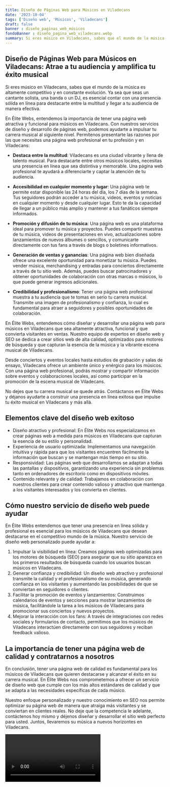 ```yaml
---
title: Diseño de Páginas Web para Músicos en Viladecans
date: '2023-10-04'
tags: ['Diseño web', 'Músicos', 'Viladecans']
draft: false
banner : diseño_paginas_web_músicos
fondoBanner : diseño_pagina_web_viladecans.webp
summary: Si eres músico en Viladecans, sabes que el mundo de la música es altamente competitivo y en constante evolución. Ya sea que seas un cantante solista, una banda o un DJ, es esencial contar con una presencia sólida en línea para destacarte entre la multitud y llegar a tu audiencia de manera efectiva.
---
```


## **Diseño de Páginas Web para Músicos en Viladecans: Atrae a tu audiencia y amplifica tu éxito musical**

Si eres músico en Viladecans, sabes que el mundo de la música es altamente competitivo y en constante evolución. Ya sea que seas un cantante solista, una banda o un DJ, es esencial contar con una presencia sólida en línea para destacarte entre la multitud y llegar a tu audiencia de manera efectiva.

En Élite Webs, entendemos la importancia de tener una página web atractiva y funcional para músicos en Viladecans. Con nuestros servicios de diseño y desarrollo de páginas web, podemos ayudarte a impulsar tu carrera musical al siguiente nivel. Permítenos presentarte las razones por las que necesitas una página web profesional en tu profesión y en Viladecans:

- **Destaca entre la multitud**: Viladecans es una ciudad vibrante y llena de talento musical. Para destacarte entre otros músicos locales, necesitas una presencia en línea que sea distintiva y memorable. Una página web profesional te ayudará a diferenciarte y captar la atención de tu audiencia.

- **Accesibilidad en cualquier momento y lugar**: Una página web te permite estar disponible las 24 horas del día, los 7 días de la semana. Tus seguidores podrán acceder a tu música, videos, eventos y noticias en cualquier momento y desde cualquier lugar. Esto te da la capacidad de llegar a un público más amplio y mantener a tus fanáticos siempre informados.

- **Promoción y difusión de tu música**: Una página web es una plataforma ideal para promover tu música y proyectos. Puedes compartir muestras de tu música, videos de presentaciones en vivo, actualizaciones sobre lanzamientos de nuevos álbumes o sencillos, y comunicarte directamente con tus fans a través de blogs o boletines informativos.

- **Generación de ventas y ganancias**: Una página web bien diseñada ofrece una excelente oportunidad para monetizar tu música. Puedes vender música, merchandising y entradas para conciertos directamente a través de tu sitio web. Además, puedes buscar patrocinadores y obtener oportunidades de colaboración con otras marcas o músicos, lo que puede generar ingresos adicionales.

- **Credibilidad y profesionalismo**: Tener una página web profesional muestra a tu audiencia que te tomas en serio tu carrera musical. Transmite una imagen de profesionalismo y confianza, lo cual es fundamental para atraer a seguidores y posibles oportunidades de colaboración.

En Élite Webs, entendemos cómo diseñar y desarrollar una página web para músicos en Viladecans que sea altamente atractiva, funcional y que convierta visitantes en ventas. Nuestro equipo de expertos en diseño web y SEO se dedica a crear sitios web de alta calidad, optimizados para motores de búsqueda y que capturan la esencia de la música y la vibrante escena musical de Viladecans.

Desde conciertos y eventos locales hasta estudios de grabación y salas de ensayo, Viladecans ofrece un ambiente único y enérgico para los músicos. Con una página web profesional, podrás mostrar y compartir información sobre eventos y colaboraciones locales, así como participar en la promoción de la escena musical de Viladecans.

No dejes que tu carrera musical se quede atrás. Contáctanos en Élite Webs y déjanos ayudarte a construir una presencia en línea exitosa que impulse tu éxito musical en Viladecans y más allá.

<GifSeo />

<Cta />

## Elementos clave del diseño web exitoso

- Diseño atractivo y profesional: En Élite Webs nos especializamos en crear páginas web a medida para músicos en Viladecans que capturan la esencia de su estilo y personalidad.
- Experiencia de usuario optimizada: Implementamos una navegación intuitiva y rápida para que los visitantes encuentren fácilmente la información que buscan y se mantengan más tiempo en su sitio.
- Responsividad: Las páginas web que desarrollamos se adaptan a todas las pantallas y dispositivos, garantizando una experiencia sin problemas tanto en ordenadores de escritorio como en dispositivos móviles.
- Contenido relevante y de calidad: Trabajamos en colaboración con nuestros clientes para crear contenido valioso y atractivo que mantenga a los visitantes interesados y los convierta en clientes.

## Cómo nuestro servicio de diseño web puede ayudar

En Élite Webs entendemos que tener una presencia en línea sólida y profesional es esencial para los músicos de Viladecans que desean destacarse en el competitivo mundo de la música. Nuestro servicio de diseño web personalizado puede ayudar a:

1. Impulsar la visibilidad en línea: Creamos páginas web optimizadas para los motores de búsqueda (SEO) para asegurar que su sitio aparezca en los primeros resultados de búsqueda cuando los usuarios buscan músicos en Viladecans.
2. Generar confianza y credibilidad: Un diseño web atractivo y profesional transmite la calidad y el profesionalismo de su música, generando confianza en los visitantes y aumentando las posibilidades de que se conviertan en seguidores o clientes.
3. Facilitar la promoción de eventos y lanzamientos: Construimos calendarios de eventos y secciones para mostrar lanzamientos de música, facilitándole la tarea a los músicos de Viladecans para promocionar sus conciertos y nuevos proyectos.
4. Mejorar la interacción con los fans: A través de integraciones con redes sociales y formularios de contacto, permitimos que los músicos de Viladecans interactúen directamente con sus seguidores y reciban feedback valioso.

## La importancia de tener una página web de calidad y contratarnos a nosotros

En conclusión, tener una página web de calidad es fundamental para los músicos de Viladecans que quieren destacarse y alcanzar el éxito en su carrera musical. En Élite Webs nos comprometemos a ofrecer un servicio de diseño web que cumple con los más altos estándares de calidad y que se adapta a las necesidades específicas de cada músico.

Nuestro enfoque personalizado y nuestro conocimiento en SEO nos permite optimizar su página web de manera que atraiga más visitantes y se conviertan en clientes reales. No deje que la competencia le adelante, contáctenos hoy mismo y déjenos diseñar y desarrollar el sitio web perfecto para usted. Juntos, llevaremos su música a nuevos horizontes en Viladecans.

<Video />

<CtaBot job='Músicos' city='Viladecans'/>

<Gmaps query='Viladecans+españa+maps' />